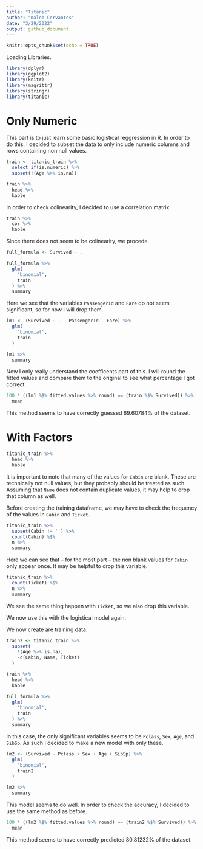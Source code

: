 ```yaml
---
title: "Titanic"
author: "Kaleb Cervantes"
date: "3/29/2022"
output: github_document
---
```


```r
knitr::opts_chunk$set(echo = TRUE)
```

Loading Libraries.

```r
library(dplyr)
library(ggplot2)
library(knitr)
library(magrittr)
library(stringr)
library(titanic)
```

# Only Numeric

This part is to just learn some basic logistical reggression in R. In order to do this, I decided to subset the data to only include numeric columns and rows containing non null values.

```r
train <- titanic_train %>%
  select_if(is.numeric) %>%
  subset(!(Age %>% is.na))

train %>%
  head %>%
  kable
```

In order to check colinearity, I decided to use a correlation matrix.

```r
train %>%
  cor %>%
  kable
```

Since there does not seem to be colinearity, we procede.

```r
full_formula <- Survived ~ .

full_formula %>%
  glm(
    'binomial',
    train
  ) %>%
  summary
```

Here we see that the variables `PassengerId` and `Fare` do not seem significant, so for now I will drop them.

```r
lm1 <- (Survived ~ . - PassengerId - Fare) %>%
  glm(
    'binomial',
    train
  )

lm1 %>%
  summary
```

Now I only really understand the coefficents part of this. I will round the fitted values and compare them to the original to see what percentage I got correct.

```r
100 * ((lm1 %$% fitted.values %>% round) == (train %$% Survived)) %>%
  mean
```

This method seems to have correctly guessed 69.60784% of the dataset.

# With Factors

```r
titanic_train %>%
  head %>%
  kable
```

It is important to note that many of the values for `Cabin` are blank. These are technically not null values, but they probably should be treated as such. Assuming that `Name` does not contain duplicate values, it may help to drop that column as well.

Before creating the training dataframe, we may have to check the frequency of the values in `Cabin` and `Ticket`.

```r
titanic_train %>%
  subset(Cabin != '') %>%
  count(Cabin) %$%
  n %>%
  summary
```

Here we can see that -- for the most part -- the non blank values for `Cabin` only appear once. It may be helpful to drop this variable.

```r
titanic_train %>%
  count(Ticket) %$%
  n %>%
  summary
```

We see the same thing happen with `Ticket`, so we also drop this variable.

We now use this with the logistical model again.

We now create are training data.

```r
train2 <- titanic_train %>%
  subset(
    !(Age %>% is.na),
    -c(Cabin, Name, Ticket)
  )

train %>%
  head %>%
  kable
```

```r
full_formula %>%
  glm(
    'binomial',
    train
  ) %>%
  summary
```

In this case, the only significant variables seems to be `Pclass`, `Sex`, `Age`, and `SibSp`. As such I decided to make a new model with only these.

```r
lm2 <- (Survived ~ Pclass + Sex + Age + SibSp) %>%
  glm(
    'binomial',
    train2
  )

lm2 %>%
  summary
```

This model seems to do well. In order to check the accuracy, I decided to use the same method as before.

```r
100 * ((lm2 %$% fitted.values %>% round) == (train2 %$% Survived)) %>%
  mean
```

This method seems to have correctly predicted 80.81232% of the dataset.